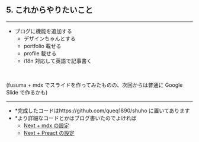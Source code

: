## 5. これからやりたいこと

---

- ブログに機能を追加する
  - デザインちゃんとする
  - portfolio 載せる
  - profile 載せる
  - i18n 対応して英語で記事書く

<br />

(fusuma + mdx でスライドを作ってみたものの、次回からは普通に Google Slide で作るかも)

---

- \*完成したコードはhttps://github.com/queq1890/shuho に置いてあります
- \*より詳細なコードとかはブログ書いたのでよければ
  - [Next + mdx の設定](https://queq1890.info/blog/new-blog)
  - [Next + Preact の設定](https://queq1890.info/blog/next-with-preact)
